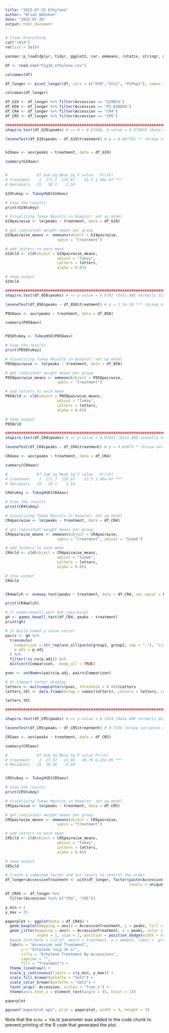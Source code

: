 ```yaml
---
title: "2025-07-25 Ethylene"
author: "Brian Behnken"
date: "2025-07-26"
output: html_document
---
```


```r
# Clear Everything
cat("\014")
rm(list = ls())

pacman::p_load(dplyr, tidyr, ggplot2, car, emmeans, rstatix, stringr, multcompView)

df <- read.csv("Fig3b_ethylene.csv")

colnames(df)

df_longer <- pivot_longer(df, cols = c("H20","In11", "PvPep1"), names_to = "treatment", values_to = "peaks" ) # pivots the column names to a new column called "treatment" and the values in the columns to a new column called "peaks"

colnames(df_longer)

```


```r

df_G19 <- df_longer %>% filter(Accession == "G19833")
df_858 <- df_longer %>% filter(Accession == "PI 638858")
df_CR4 <- df_longer %>% filter(Accession == "CR4")
df_CR5 <- df_longer %>% filter(Accession == "CR5")

################################################################################# G19
shapiro.test(df_G19$peaks) # => W = 0.87648, p-value = 0.079018 (Data ARE normally distributed)

leveneTest(df_G19$peaks ~ df_G19$treatment) # p = 0.007761 ** (Group variances ARE NOT equal)


G19aov <- aov(peaks ~ treatment, data = df_G19)

summary(G19aov)


#             Df Sum Sq Mean Sq F value   Pr(>F)    
# treatment    2  271.7  135.87    53.5 1.49e-07 ***
# Residuals   15   38.1    2.54                     

G19tukey <- TukeyHSD(G19aov)

# View the results
print(G19tukey)

# Visualizing Tukey Results in boxplot: set up model
G19pairwise <- lm(peaks ~ treatment, data = df_G19)

# get (adjusted) weight means per group
G19pairwise_means <- emmeans(object = G19pairwise,
                       specs = "treatment")

# add letters to each mean
G19cld <- cld(object = G19pairwise_means,
                       adjust = "Tukey",
                       Letters = letters,
                       alpha = 0.05)

# show output
G19cld

################################################################################# PI 638858
shapiro.test(df_858$peaks) # => p-value = 0.6792 (Data ARE normally distributed)

leveneTest(df_858$peaks ~ df_858$treatment) # p = 2.2e-16 *** (Group variances ARE NOT equal)

P858aov <- aov(peaks ~ treatment, data = df_858)

summary(P858aov)


P858tukey <- TukeyHSD(P858aov)

# View the results
print(P858tukey)

# Visualizing Tukey Results in boxplot: set up model
P858pairwise <- lm(peaks ~ treatment, data = df_858)

# get (adjusted) weight means per group
P858pairwise_means <- emmeans(object = P858pairwise,
                       specs = "treatment")

# add letters to each mean
P858cld <- cld(object = P858pairwise_means,
                       adjust = "Tukey",
                       Letters = letters,
                       alpha = 0.05)

# show output
P858cld

################################################################################# CR4 (G19 Allele)
shapiro.test(df_CR4$peaks) # => p-value = 0.07051 (Data ARE normally distributed)

leveneTest(df_CR4$peaks ~ df_CR4$treatment) # p = 0.02873 * (Group variances ARE NOT equal) # Despite this, since its companion variance is equal, I'm running AOV with tukey for consistency. 

CR4aov <- aov(peaks ~ treatment, data = df_CR4)

summary(CR4aov)

#             Df Sum Sq Mean Sq F value   Pr(>F)    
# treatment    2  271.7  135.87    53.5 1.49e-07 ***
# Residuals   15   38.1    2.54                     

CR4tukey <- TukeyHSD(CR4aov)

# View the results
print(CR4tukey)

# Visualizing Tukey Results in boxplot: set up model
CR4pairwise <- lm(peaks ~ treatment, data = df_CR4)

# get (adjusted) weight means per group
CR4pairwise_means <- emmeans(object = CR4pairwise,
                       specs = "treatment", adjust = "Sidak")

# add letters to each mean
CR4cld <- cld(object = CR4pairwise_means,
                       adjust = "Sidak",
                       Letters = letters,
                       alpha = 0.05)

# show output
CR4cld


CR4welch <- oneway.test(peaks ~ treatment, data = df_CR4, var.equal = FALSE)

print(CR4welch)

# 2) Games–Howell post hoc (pairwise)
gh <- games_howell_test(df_CR4, peaks ~ treatment)
print(gh)

# 3) Build named p-value vector
pairs <- gh %>%
  transmute(
    Comparison = str_replace_all(paste(group1, group2, sep = "-"), "\\s+", ""),
    p.adj = p.adj
  ) %>%
  filter(!is.na(p.adj)) %>%
  distinct(Comparison, .keep_all = TRUE)

pvec <- setNames(pairs$p.adj, pairs$Comparison)

# 4) Compact letter display
letters <- multcompLetters(pvec, threshold = 0.05)$Letters
letters_tbl <- data.frame(Group = names(letters), Letters = letters, row.names = NULL)

letters_tbl

################################################################################# CR5 (858 Allele)

shapiro.test(df_CR5$peaks) # => p-value = 0.3354 (Data ARE normally distributed)

leveneTest(df_CR5$peaks ~ df_CR5$treatment) # 0.7236 (Group variances ARE equal)

CR5aov <- aov(peaks ~ treatment, data = df_CR5)

summary(CR5aov)

#             Df Sum Sq Mean Sq F value Pr(>F)    
# treatment    2  27.32   13.66   19.79 6.22e-05 ***
# Residuals   15  10.36    0.69 


CR5tukey <- TukeyHSD(CR5aov)

# View the results
print(CR5tukey)

# Visualizing Tukey Results in boxplot: set up model
CR5pairwise <- lm(peaks ~ treatment, data = df_CR5)

# get (adjusted) weight means per group
CR5pairwise_means <- emmeans(object = CR5pairwise,
                       specs = "treatment")

# add letters to each mean
CR5cld <- cld(object = CR5pairwise_means,
                       adjust = "Tukey",
                       Letters = letters,
                       alpha = 0.05)

# show output
CR5cld


```

``` r

# Create a combined factor and set levels to control the order
df_longer$AccessionTreatment <- with(df_longer, factor(paste(Accession, treatment, sep = "_"),
                                                       levels = unique(paste(Accession, treatment, sep = "_"))))

df_CR45 <- df_longer %>% 
  filter(Accession %in% c("CR4", "CR5"))

y_min = 2
y_max = 35

paperplot <- ggplot(data = df_CR45) +
  geom_boxplot(mapping = aes(x = AccessionTreatment, y = peaks, fill = treatment)) +
  geom_jitter(mapping = aes(x = AccessionTreatment, y = peaks, color = treatment), 
              alpha = 1, size = 1, position = position_dodge(width = 0.2)) + 
  #geom_text(data = cld_df, aes(x = treatment, y = emmean, label = .group), vjust = -4, position = position_dodge(width = 0.2)) + # too complicated for these facets - I'll do it manually.
  labs(x = "Accession and Treatment",
       y = "Ethylene (nLg-1h-1)",
       title = "Ethylene Treatment By Accessions",
       caption = "",
       fill = "Treatment") +
  theme_linedraw() +
  scale_y_continuous(limits = c(y_min, y_max)) +
  scale_fill_brewer(palette = "Set2") +
  scale_color_brewer(palette = "Set2") +
  facet_wrap(~ Accession, scales = "free_x") +
  theme(axis.text.x = element_text(angle = 45, hjust = 1))

paperplot

ggsave("paperplot.eps", plot = paperplot, width = 4, height = 3)

```

Note that the `echo = FALSE` parameter was added to the code chunk to prevent printing of the R code that generated the plot.
